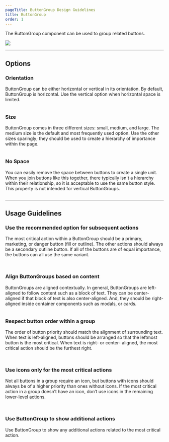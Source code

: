 ```yaml
---
pageTitle: ButtonGroup Design Guidelines
title: ButtonGroup
order: 1
---
```



<PageContent componentName="buttongroup" type="design">

<LeadParagraph>
  The ButtonGroup component can be used to group related buttons.
</LeadParagraph>

![ ](../../images/button-group/button-group-intro.png)

---

## Options

### Orientation

ButtonGroup can be either horizontal or vertical in its orientation. By default, ButtonGroup is horizontal. Use the vertical option when horizontal space is limited.

<div class="two-col">
  <div class="row">
    <div class="col col-1">
      <figure>
        <img src="../../images/button-group/orientation.png" alt="" />
      </figure>
    </div>
    <div class="col col-2">
    </div>
  </div>
</div>

### Size

ButtonGroup comes in three different sizes: small, medium, and large. The medium size is the default and most frequently used option. Use the other sizes sparingly; they should be used to create a hierarchy of importance within the page.

<div class="two-col">
  <div class="row">
    <div class="col col-1">
      <figure>
        <img src="../../images/button-group/size.png" alt="" />
      </figure>
    </div>
    <div class="col col-2">
    </div>
  </div>
</div>

### No Space

You can easily remove the space between buttons to create a single unit. When you join buttons like this together, there typically isn't a hierarchy within their relationship, so it is acceptable to use the same button style. This property is not intended for vertical ButtonGroups.

<div class="two-col">
  <div class="row">
    <div class="col col-1">
      <figure>
        <img src="../../images/button-group/no-space.png" alt="" />
      </figure>
    </div>
    <div class="col col-2">
    </div>
  </div>
</div>

---

## Usage Guidelines

### Use the recommended option for subsequent actions

The most critical action within a ButtonGroup should be a primary, marketing, or danger button (fill or outline). The other actions should always be a secondary outline button. If all of the buttons are of equal importance, the buttons can all use the same variant.

<div class="two-col">
  <div class="row">
    <div class="col col-1">
      <figure>
        <img src="../../images/button-group/good-groupings.png" alt="" />
      </figure>
    </div>
    <div class="col col-2">
      <figure>
        <img src="../../images/button-group/bad-groupings.png" alt="" />
      </figure>
    </div>
  </div>
</div>


### Align ButtonGroups based on content

ButtonGroups are aligned contextually. In general, ButtonGroups are left-aligned to follow content such as a block of text. They can be center-aligned if that block of text is also center-aligned. And, they should be right-aligned inside container components such as modals, or cards.

<div class="two-col">
  <div class="row">
    <div class="col col-1">
      <figure>
        <img src="../../images/button-group/alignment.png" alt="" />
      </figure>
    </div>
    <div class="col col-2">
    </div>
  </div>
</div>

### Respect button order within a group

The order of button priority should match the alignment of surrounding text. When text is left-aligned, buttons should be arranged so that the leftmost button is the most critical. When text is right- or center- aligned, the most critical action should be the furthest right.

<div class="two-col">
  <div class="row">
    <div class="col col-1">
      <figure>
        <img src="../../images/button-group/button-order-good.png" alt="" />
      </figure>
    </div>
    <div class="col col-2">
      <figure>
        <img src="../../images/button-group/button-order-bad.png" alt="" />
      </figure>
    </div>
  </div>
</div>

### Use icons only for the most critical actions

Not all buttons in a group require an icon, but buttons with icons should always be of a higher priority than ones without icons. If the most critical action in a group doesn’t have an icon, don’t use icons in the remaining lower-level actions.

<div class="two-col">
  <div class="row">
    <div class="col col-1">
      <figure>
        <img src="../../images/button-group/icons-good.png" alt="" />
      </figure>
    </div>
    <div class="col col-2">
      <figure>
        <img src="../../images/button-group/icons-bad.png" alt="" />
      </figure>
    </div>
  </div>
</div>

### Use ButtonGroup to show additional actions

Use ButtonGroup to show any additional actions related to the most critical action.

<div class="two-col">
  <div class="row">
    <div class="col col-1">
      <figure>
        <img src="../../images/button-group/additional-actions.png" alt="" />
      </figure>
    </div>
    <div class="col col-2">
    </div>
  </div>
</div>

<span class="horizontal-spacer"></span>

</PageContent>